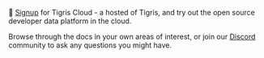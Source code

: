 
🚀 <a href={tigrisConfig.signupUrl}>Signup</a> for Tigris Cloud -
a hosted of Tigris, and try out the open source developer data platform in the
cloud.

Browse through the docs in your own areas of interest, or join our
[Discord](http://discord.tigrisdata.com) community to ask any questions you might have.
